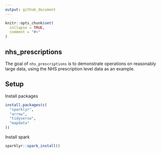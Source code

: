 ```yaml
---
output: github_document
---
```


<!-- README.md is generated from README.Rmd. Please edit that file -->

```r
knitr::opts_chunk$set(
  collapse = TRUE,
  comment = "#>"
)
```
## nhs_prescriptions

<!-- badges: start -->
<!-- badges: end -->

The goal of `nhs_prescriptions` is to demonstrate operations on reasonably large data, using the NHS prescription level data as an example.

## Setup

Install packages

```r
install.packages(c(
  "sparklyr",
  "arrow",
  "tidyverse",
  "mapdata"
))
```

Install spark

```r
sparklyr::spark_install()
```
